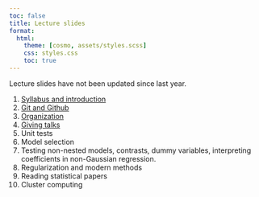 ```yaml
---
toc: false
title: Lecture slides
format: 
  html:
    theme: [cosmo, assets/styles.scss]
    css: styles.css
    toc: true
---
```


:::{.callout-important}
Lecture slides have not been updated since last year.
:::

1. [Syllabus and introduction](slides/syllabus.qmd)
1. [Git and Github](slides/git.qmd)
1. [Organization](slides/organization.qmd)
1. [Giving talks](slides/presentations.qmd)
1. Unit tests
1. Model selection
1. Testing non-nested models, contrasts, dummy variables, interpreting coefficients in non-Gaussian regression.
1. Regularization and modern methods
1. Reading statistical papers
<!--1. [ASDa presentation](slides/asda-slides.pdf)-->
<!--1. [Jens's presentation](https://mountainmath.ca/stat_550)-->
1. Cluster computing
